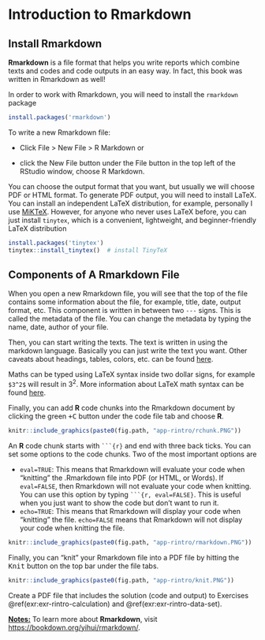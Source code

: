 # Introduction to Rmarkdown

## Install Rmarkdown

**Rmarkdown** is a file format that helps you write reports which combine texts and codes and code outputs in an easy way. In fact, this book was written in Rmarkdown as well!

In order to work with Rmarkdown, you will need to install the `rmarkdown` package 
```r
install.packages('rmarkdown')
```

To write a new Rmarkdown file:

- Click File > New File > R Markdown or 

- click the New File button under the File button in the top left of the RStudio window, choose R Markdown. 

You can choose the output format that you want, but usually we will choose PDF or HTML format. To generate PDF output, you will need to install LaTeX. You can install an independent LaTeX distribution, for example, personally I use [MiKTeX](https://miktex.org/). However, for anyone who never uses LaTeX before, you can just install `tinytex`, which is a convenient, lightweight, and beginner-friendly LaTeX distribution
```r
install.packages('tinytex')
tinytex::install_tinytex()  # install TinyTeX
```

## Components of A Rmarkdown File

When you open a new Rmarkdown file, you will see that the top of the file contains some information about the file, for example, title, date, output format, etc. This component is written in between two `---` signs. This is called the metadata of the file. You can change the metadata by typing the name, date, author of your file. 

Then, you can start writing the texts. The text is written in using the markdown language. Basically you can just write the text you want. Other caveats about headings, tables, colors, etc. can be found [here](https://www.markdownguide.org/basic-syntax/). 

Maths can be typed using LaTeX syntax inside two dollar signs, for example `$3^2$` will result in $3^2$. More information about LaTeX math syntax can be found [here](https://en.wikibooks.org/wiki/LaTeX/Mathematics). 

Finally, you can add **R** code chunks into the Rmarkdown document by clicking the green <kbd>+C</kbd> button under the code file tab and choose **R**. 
```r
knitr::include_graphics(paste0(fig.path, "app-rintro/rchunk.PNG"))
```

An **R** code chunk starts with ` ```{r} ` and end with three back ticks. You can set some options to the code chunks. Two of the most important options are 

- `eval=TRUE`: This means that Rmarkdown will evaluate your code when "knitting" the .Rmarkdown file into PDF (or HTML, or Words). If `eval=FALSE`, then Rmarkdown will not evaluate your code when knitting. You can use this option by typing ` ```{r, eval=FALSE} `. This is useful when you just want to show the code but don't want to run it. 
- `echo=TRUE`: This means that Rmarkdown will display your code when "knitting" the file. `echo=FALSE` means that Rmarkdown will not display your code when knitting the file. 

```r
knitr::include_graphics(paste0(fig.path, "app-rintro/rmarkdown.PNG"))
```

Finally, you can "knit" your Rmarkdown file into a PDF file by hitting the <kbd>Knit</kbd> button on the top bar under the file tabs. 

```r
knitr::include_graphics(paste0(fig.path, "app-rintro/knit.PNG"))
```

::: {.myExercise}
::: {.exercise}
Create a PDF file that includes the solution (code and output) to Exercises \@ref(exr:exr-rintro-calculation) and \@ref(exr:exr-rintro-data-set). 
:::
:::

::: {.empty}
:::

::: {.myNote data-latex=""}
**<ins>Notes:</ins>** To learn more about **Rmarkdown**, visit  [https://bookdown.org/yihui/rmarkdown/](https://bookdown.org/yihui/rmarkdown/).
:::



